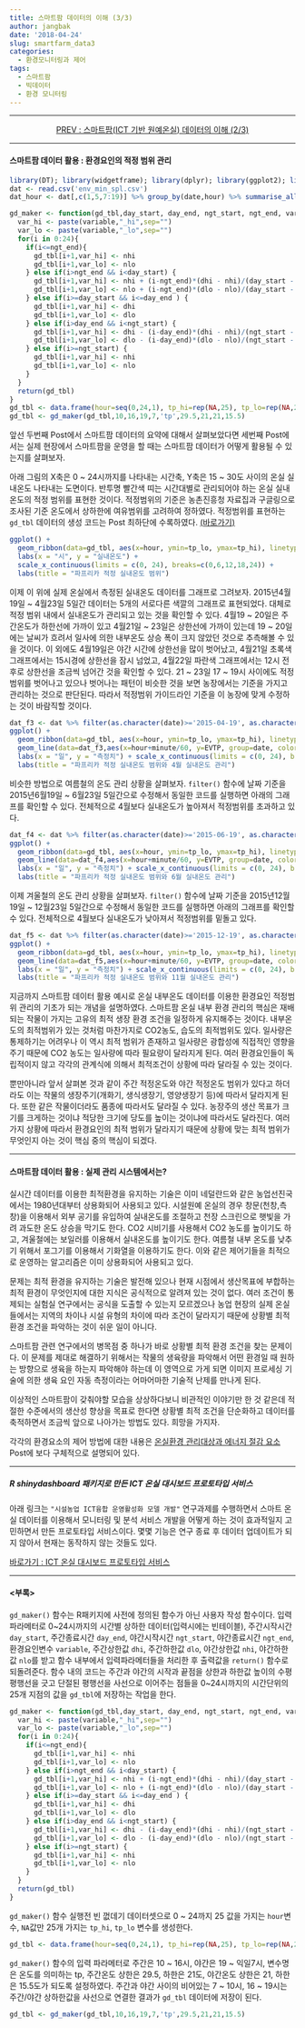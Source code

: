```yaml
---
title: 스마트팜 데이터의 이해 (3/3)
author: jangbak
date: '2018-04-24'
slug: smartfarm_data3
categories:
  - 환경모니터링과 제어
tags:
  - 스마트팜
  - 빅데이터
  - 환경 모니터링
---
```


---

<center> [PREV : 스마트팜(ICT 기반 원예온실) 데이터의 이해 (2/3)](/post/smartfarm_data2) </center>

---

#### 스마트팜 데이터 활용 : 환경요인의 적정 범위 관리 

```r
library(DT); library(widgetframe); library(dplyr); library(ggplot2); library(gridExtra)
dat <- read.csv('env_min_spl.csv')
dat_hour <- dat[,c(1,5,7:19)] %>% group_by(date,hour) %>% summarise_all(funs(mean))
```

``` r
gd_maker <- function(gd_tbl,day_start, day_end, ngt_start, ngt_end, variable, dhi, dlo, nhi, nlo ) {
  var_hi <- paste(variable,"_hi",sep="")
  var_lo <- paste(variable,"_lo",sep="")
  for(i in 0:24){
    if(i<=ngt_end){
      gd_tbl[i+1,var_hi] <- nhi
      gd_tbl[i+1,var_lo] <- nlo
    } else if(i>ngt_end && i<day_start) {
      gd_tbl[i+1,var_hi] <- nhi + (i-ngt_end)*(dhi - nhi)/(day_start - ngt_end)
      gd_tbl[i+1,var_lo] <- nlo + (i-ngt_end)*(dlo - nlo)/(day_start - ngt_end)   
    } else if(i>=day_start && i<=day_end ) {
      gd_tbl[i+1,var_hi] <- dhi
      gd_tbl[i+1,var_lo] <- dlo
    } else if(i>day_end && i<ngt_start) {
      gd_tbl[i+1,var_hi] <- dhi - (i-day_end)*(dhi - nhi)/(ngt_start - day_end)
      gd_tbl[i+1,var_lo] <- dlo - (i-day_end)*(dlo - nlo)/(ngt_start - day_end)   
    } else if(i>=ngt_start) {
      gd_tbl[i+1,var_hi] <- nhi
      gd_tbl[i+1,var_lo] <- nlo
    }
  }
  return(gd_tbl)
}
gd_tbl <- data.frame(hour=seq(0,24,1), tp_hi=rep(NA,25), tp_lo=rep(NA,25))
gd_tbl <- gd_maker(gd_tbl,10,16,19,7,'tp',29.5,21,21,15.5)
```

앞선 두번째 Post에서 스마트팜 데이터의 요약에 대해서 살펴보았다면 세번째 Post에서는 실제 현장에서 스마트팜을 운영을 할 때는 스마트팜 데이터가 어떻게 활용될 수 있는지를 살펴보자. 

아래 그림의 X축은 0 ~ 24시까지를 나타내는 시간축, Y축은 15 ~ 30도 사이의 온실 실내온도 나타내는 도면이다. 반투명 빨간색 띠는 시간대별로 관리되어야 하는 온실 실내온도의 적정 범위를 표현한 것이다. 적정범위의 기준은 농촌진흥청 자료집과 구글링으로 조사된 기준 온도에서 상하한에 여유범위를 고려하여 정하였다. 적정범위를 표현하는 `gd_tbl` 데이터의 생성 코드는 Post 최하단에 수록하였다. [(바로가기)](#guide_code) 

``` r
ggplot() + 
  geom_ribbon(data=gd_tbl, aes(x=hour, ymin=tp_lo, ymax=tp_hi), linetype=2, alpha=0.1, fill='red') + 
  labs(x = "시", y = "실내온도") + 
  scale_x_continuous(limits = c(0, 24), breaks=c(0,6,12,18,24)) +
  labs(title = "파프리카 적정 실내온도 범위") 
```

이제 이 위에 실제 온실에서 측정된 실내온도 데이터를 그래프로 그려보자. 2015년4월19일 ~ 4월23일 5일간 데이터는 5개의 서로다른 색깔의 그래프로 표현되었다. 대체로 적정 범위 내에서 실내온도가 관리되고 있는 것을 확인할 수 있다. 4월19 ~ 20일은 주간온도가 하한선에 가까이 있고  4월21일 ~ 23일은 상한선에 가까이 있는데 19 ~ 20일에는 날씨가 흐려서 일사에 의한 내부온도 상승 폭이 크지 않았던 것으로 추측해볼 수 있을 것이다. 이 외에도 4월19일은 야간 시간에 상한선을 많이 벗어났고, 4월21일 초록색 그래프에서는 15시경에 상한선을 잠시 넘었고, 4월22일 파란색 그래프에서는 12시 전후로 상한선을 조금씩 넘어간 것을 확인할 수 있다. 21 ~ 23일 17 ~ 19시 사이에도 적정범위를 벗어나고 있으나 벗어나는 패턴이 비슷한 것을 보면 농장에서는 기준을 가지고 관리하는 것으로 판단된다. 따라서 적정범위 가이드라인 기준을 이 농장에 맞게 수정하는 것이 바람직할 것이다. 

``` r
dat_f3 <- dat %>% filter(as.character(date)>='2015-04-19', as.character(date)<='2015-04-23') 
ggplot() +
  geom_ribbon(data=gd_tbl, aes(x=hour, ymin=tp_lo, ymax=tp_hi), linetype=2, alpha=0.1, fill='red') + 
  geom_line(data=dat_f3,aes(x=hour+minute/60, y=EVTP, group=date, color=date), size = 0.5, alpha = 1.0) +
  labs(x = "일", y = "측정치") + scale_x_continuous(limits = c(0, 24), breaks=c(0,6,12,18,24)) +
  labs(title = "파프리카 적정 실내온도 범위와 4월 실내온도 관리") 
```

비슷한 방법으로 여름철의 온도 관리 상황을 살펴보자. `filter()` 함수에 날짜 기준을 2015년6월19일 ~ 6월23일 5일간으로 수정해서 동일한 코드를 실행하면 아래의 그래프를 확인할 수 있다. 전체적으로 4월보다 실내온도가 높아져서 적정범위를 초과하고 있다. 

``` r
dat_f4 <- dat %>% filter(as.character(date)>='2015-06-19', as.character(date)<='2015-06-23') 
ggplot() +
  geom_ribbon(data=gd_tbl, aes(x=hour, ymin=tp_lo, ymax=tp_hi), linetype=2, alpha=0.1, fill='red') + 
  geom_line(data=dat_f4,aes(x=hour+minute/60, y=EVTP, group=date, color=date), size = 0.5, alpha = 1.0) +
  labs(x = "일", y = "측정치") + scale_x_continuous(limits = c(0, 24), breaks=c(0,6,12,18,24)) +
  labs(title = "파프리카 적정 실내온도 범위와 6월 실내온도 관리") 
```

이제 겨울철의 온도 관리 상황을 살펴보자. `filter()` 함수에 날짜 기준을 2015년12월19일 ~ 12월23일 5일간으로 수정해서 동일한 코드를 실행하면 아래의 그래프를 확인할 수 있다. 전체적으로 4월보다 실내온도가 낮아져서 적정범위를 밑돌고 있다. 

``` r
dat_f5 <- dat %>% filter(as.character(date)>='2015-12-19', as.character(date)<='2015-12-23') 
ggplot() +
  geom_ribbon(data=gd_tbl, aes(x=hour, ymin=tp_lo, ymax=tp_hi), linetype=2, alpha=0.1, fill='red') + 
  geom_line(data=dat_f5,aes(x=hour+minute/60, y=EVTP, group=date, color=date), size = 0.5, alpha = 1.0) +
  labs(x = "일", y = "측정치") + scale_x_continuous(limits = c(0, 24), breaks=c(0,6,12,18,24)) +
  labs(title = "파프리카 적정 실내온도 범위와 11월 실내온도 관리") 
```

지금까지 스마트팜 데이터 활용 예시로 온실 내부온도 데이터를 이용한 환경요인 적정범위 관리의 기초가 되는 개념을 설명하였다. 스마트팜 온실 내부 환경 관리의 핵심은 재배되는 작물이 가지는 고유의 최적 생장 환경 조건을 일정하게 유지해주는 것이다. 내부온도의 최적범위가 있는 것처럼  마찬가지로 CO2농도, 습도의 최적범위도 있다. 일사량은 통제하기는 어려우나 이 역시 최적 범위가 존재하고 일사량은 광합성에 직접적인 영향을 주기 때문에 CO2 농도는 일사량에 따라 필요량이 달라지게 된다. 여러 환경요인들이 독립적이지 않고 각각의 관계식에 의해서 최적조건이 상황에 따라 달라질 수 있는 것이다. 

뿐만아니라 앞서 살펴본 것과 같이 주간 적정온도와 야간 적정온도 범위가 있다고 하더라도 이는 작물의 생장주기(개화기, 생식생장기, 영양생장기 등)에 따라서 달라지게 된다. 또한 같은 작물이더라도 품종에 따라서도 달라질 수 있다. 농장주의 생산 목표가 크기를 크게하는 것이냐 적당한 크기에 당도를 높이는 것이냐에 따라서도 달라진다. 여러가지 상황에 따라서 환경요인의 최적 범위가 달라지기 때문에 상황에 맞는 최적 범위가 무엇인지 아는 것이 핵심 중의 핵심이 되겠다. 

---

#### 스마트팜 데이터 활용 : 실제 관리 시스템에서는?

실시간 데이터를 이용한 최적환경을 유지하는 기술은 이미 네덜란드와 같은 농업선진국에서는 1980년대부터 상용화되어 사용되고 있다. 시설원예 온실의 경우 창문(천창,측창)을 이용해서 외부 공기를 유입하여 실내온도를 조절하고 천장 스크린으로 햇빛을 가려 과도한 온도 상승을 막기도 한다. CO2 시비기를 사용해서 CO2 농도를 높이기도 하고, 겨울철에는 보일러를 이용해서 실내온도를 높이기도 한다. 여름철 내부 온도를 낮추기 위해서 포그기를 이용해서 기화열을 이용하기도 한다. 이와 같은 제어기들을 최적으로 운영하는 알고리즘은 이미 상용화되어 사용되고 있다. 

문제는 최적 환경을 유지하는 기술은 발전해 있으나 현재 시점에서 생산목표에 부합하는 최적 환경이 무엇인지에 대한 지식은 공식적으로 알려져 있는 것이 없다. 여러 조건이 통제되는 실험실 연구에서는 공식을 도출할 수 있는지 모르겠으나 농업 현장의 실제 온실들에서는 지역의 차이나 시설 유형의 차이에 따라 조건이 달라지기 때문에 상황별 최적 환경 조건을 파악하는 것이 쉬운 일이 아니다. 

스마트팜 관련 연구에서의 병목점 중 하나가 바로 상황별 최적 환경 조건을 찾는 문제이다. 이 문제를 제대로 해결하기 위해서는 작물의 생육량을 파악해서 어떤 환경일 때 원하는 방향으로 생육을 하는지 파악해야 하는데 이 영역으로 가게 되면 이미지 프로세싱 기술에 의한 생육 요인 자동 측정이라는 어마어마한 기술적 난제를 만나게 된다. 

이상적인 스마트팜이 갖춰야할 모습을 상상하다보니 비관적인 이야기만 한 것 같은데 적절한 수준에서의 생산성 향상을 목표로 한다면 상황별 최적 조건을 단순화하고 데이터를 축적하면서 조금씩 앞으로 나아가는 방법도 있다. 희망을 가지자. 

각각의 환경요소의 제어 방법에 대한 내용은 [온실환경 관리대상과 에너지 절감 요소](/post/env_cont_energy_reduce) Post에 보다 구체적으로 설명되어 있다. 

---

##### R shinydashboard 패키지로 만든 ICT 온실 대시보드 프로토타입 서비스 

아래 링크는 `"시설농업 ICT융합 운영활성화 모델 개발"` 연구과제를 수행하면서 스마트 온실 데이터를 이용해서 모니터링 및 분석 서비스 개발을 어떻게 하는 것이 효과적일지 고민하면서 만든 프로토타입 서비스이다. 몇몇 기능은 연구 종료 후 데이터 업데이트가 되지 않아서 현재는 동작하지 않는 것들도 있다. 

[바로가기 : ICT 온실 대시보드 프로토타입 서비스](http://147.46.228.238:3838/tomato/)

---

<a id="guide_code"></a>

#### <부록>

`gd_maker()` 함수는 R패키지에 사전에 정의된 함수가 아닌 사용자 작성 함수이다. 입력 파라메터로 0~24시까지의 시간별 상하한 데이터(입력시에는 빈테이블), 주간시작시간 `day_start`, 주간종료시간 `day_end`, 야간시작시간 `ngt_start`, 야간종료시간 `ngt_end`, 환경요인변수 `variable`, 주간상한값 `dhi`, 주간하한값 `dlo`, 야간상한값 `nhi`, 야간하한값 `nlo`를 받고 함수 내부에서 입력파라메터들을 처리한 후 출력값을 `return()` 함수로 되돌려준다. 함수 내의 코드는 주간과 야간의 시작과 끝점을 상한과 하한값 높이의 수평 평행선을 긋고 단절된 평행선을 사선으로 이어주는 점들을 0~24시까지의 시간단위의 25개 지점의 값을 `gd_tbl`에 저장하는 작업을 한다. 

``` r
gd_maker <- function(gd_tbl,day_start, day_end, ngt_start, ngt_end, variable, dhi, dlo, nhi, nlo ) {
  var_hi <- paste(variable,"_hi",sep="")
  var_lo <- paste(variable,"_lo",sep="")
  for(i in 0:24){
    if(i<=ngt_end){
      gd_tbl[i+1,var_hi] <- nhi
      gd_tbl[i+1,var_lo] <- nlo
    } else if(i>ngt_end && i<day_start) {
      gd_tbl[i+1,var_hi] <- nhi + (i-ngt_end)*(dhi - nhi)/(day_start - ngt_end)
      gd_tbl[i+1,var_lo] <- nlo + (i-ngt_end)*(dlo - nlo)/(day_start - ngt_end)   
    } else if(i>=day_start && i<=day_end ) {
      gd_tbl[i+1,var_hi] <- dhi
      gd_tbl[i+1,var_lo] <- dlo
    } else if(i>day_end && i<ngt_start) {
      gd_tbl[i+1,var_hi] <- dhi - (i-day_end)*(dhi - nhi)/(ngt_start - day_end)
      gd_tbl[i+1,var_lo] <- dlo - (i-day_end)*(dlo - nlo)/(ngt_start - day_end)   
    } else if(i>=ngt_start) {
      gd_tbl[i+1,var_hi] <- nhi
      gd_tbl[i+1,var_lo] <- nlo
    }
  }
  return(gd_tbl)
}
```

`gd_maker()` 함수 실행전 빈 껎데기 데이터셋으로 0 ~ 24까지 25 값을 가지는 `hour`변수, `NA`값만 25개 가지는 `tp_hi`, `tp_lo` 변수를 생성한다.

``` r
gd_tbl <- data.frame(hour=seq(0,24,1), tp_hi=rep(NA,25), tp_lo=rep(NA,25))
```

`gd_maker()` 함수의 입력 파라메터로 주간은 10 ~ 16시, 야간은 19 ~ 익일7시, 변수명은 온도를 의미하는 tp, 주간온도 상한은 29.5, 하한은 21도, 야간온도 상한은 21, 하한은 15.5도가 되도록 설정하였다. 주간과 야간 사이의 비어있는 7 ~ 10시, 16 ~ 19시는 주간/야간 상하한값을 사선으로 연결한 결과가 `gd_tbl` 데이터에 저장이 된다. 

``` r
gd_tbl <- gd_maker(gd_tbl,10,16,19,7,'tp',29.5,21,21,15.5)
```

